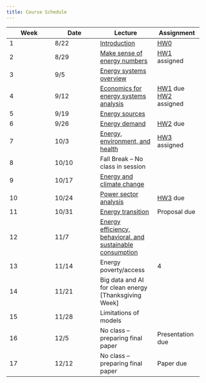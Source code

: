 ```yaml
---
title: Course Schedule
---
```


| Week | Date  | Lecture                                                              | Assignment                                                               |
|-----------------|-----------------|---------------------|-----------------|
| 1    | 8/22  | [Introduction](lectures/lecture1/index.qmd)                          | [HW0](assignments/hw0.qmd)                                               |
| 2    | 8/29  | [Make sense of energy numbers](lectures/lecture2/index.qmd)          | [HW1](assignments/hw1.qmd) assigned                                      |
| 3    | 9/5   | [Energy systems overview](lectures/lecture3/index.qmd)               |                                                                          |
| 4    | 9/12  | [Economics for energy systems analysis](lectures/lecture4/index.qmd) | [HW1](assignments/hw1.qmd) due </br> [HW2](assignments/hw2.qmd) assigned |
| 5    | 9/19  | [Energy sources](lectures/lecture5/index.qmd)                        |                                                                          |
| 6    | 9/26  | [Energy demand](lectures/lecture6/index.qmd)                         | [HW2](assignments/hw2.qmd) due                                           |
| 7    | 10/3  | [Energy, environment, and health](lectures/lecture7/index.qmd)       | [HW3](assignments/hw3.qmd) assigned                                      |
| 8    | 10/10 | Fall Break -- No class in session                                    |                                                                          |
| 9    | 10/17 | [Energy and climate change](lectures/lecture8/index.qmd)             |                                                                          |
| 10   | 10/24 | [Power sector analysis](lectures/lecture9/index.qmd)                        | [HW3](assignments/hw3.qmd) due                                           |
| 11   | 10/31 | [Energy transition](lectures/lecture10/index.qmd)          | Proposal due                                                             |
| 12   | 11/7  | [Energy efficiency, behavioral, and sustainable consumption](lectures/lecture11/index.qmd)          |                                                                          |
| 13   | 11/14 | Energy poverty/access                                                | 4                                                                        |
| 14   | 11/21 | Big data and AI for clean energy \[Thanksgiving Week\]               |                                                                          |
| 15   | 11/28 | Limitations of models                                                |                                                                          |
| 16   | 12/5  | No class -- preparing final paper                                    | Presentation due                                                         |
| 17   | 12/12 | No class -- preparing final paper                                    | Paper due                                                                |
